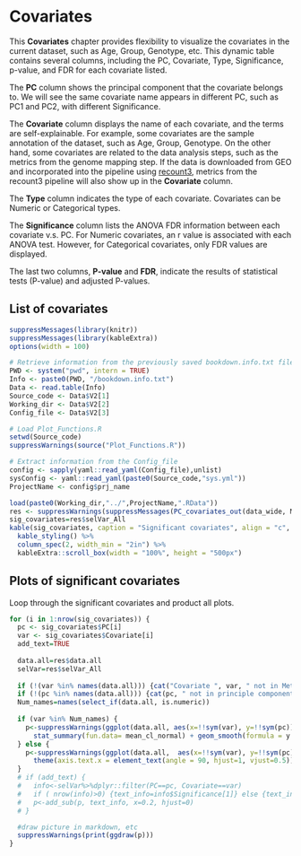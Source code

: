 # Covariates

This **Covariates** chapter provides flexibility to visualize the covariates in the current dataset, such as Age, Group, Genotype, etc. This dynamic table contains several columns, including the PC, Covariate, Type, Significance, p-value, and FDR for each covariate listed.

The **PC** column shows the principal component that the covariate belongs to. We will see the same covariate name appears in different PC, such as PC1 and PC2, with different Significance.

The **Covariate** column displays the name of each covariate, and the terms are self-explainable. For example, some covariates are the sample annotation of the dataset, such as Age, Group, Genotype. On the other hand, some covariates are related to the data analysis steps, such as the metrics from the genome mapping step. If the data is downloaded from GEO and incorporated into the pipeline using [recount3](http://rna.recount.bio/){target="_blank"}, metrics from the recount3 pipeline will also show up in the **Covariate** column.

The **Type** column indicates the type of each covariate. Covariates can be Numeric or Categorical types.

The **Significance** column lists the ANOVA FDR information between each covariate v.s. PC. For Numeric covariates, an r value is associated with each ANOVA test. However, for Categorical covariates, only FDR values are displayed.

The last two columns, **P-value** and **FDR**, indicate the results of statistical tests (P-value) and adjusted P-values.

## List of covariates

```r
suppressMessages(library(knitr))
suppressMessages(library(kableExtra))
options(width = 100)

# Retrieve information from the previously saved bookdown.info.txt file
PWD <- system("pwd", intern = TRUE)
Info <- paste0(PWD, "/bookdown.info.txt")
Data <- read.table(Info)
Source_code <- Data$V2[1]
Working_dir <- Data$V2[2]
Config_file <- Data$V2[3]

# Load Plot_Functions.R
setwd(Source_code)
suppressWarnings(source("Plot_Functions.R"))

# Extract information from the Config_file
config <- sapply(yaml::read_yaml(Config_file),unlist)
sysConfig <- yaml::read_yaml(paste0(Source_code,"sys.yml"))
ProjectName <- config$prj_name

load(paste0(Working_dir,"../",ProjectName,".RData"))
res <- suppressWarnings(suppressMessages(PC_covariates_out(data_wide, MetaData, N_col = 3)))
sig_covariates=res$selVar_All
kable(sig_covariates, caption = "Significant covariates", align = "c", booktabs = TRUE) %>% 
  kable_styling() %>%
  column_spec(2, width_min = "2in") %>% 
  kableExtra::scroll_box(width = "100%", height = "500px")

```

## Plots of significant covariates

Loop through the significant covariates and product all plots.

```r
for (i in 1:nrow(sig_covariates)) {
  pc <- sig_covariates$PC[i]
  var <- sig_covariates$Covariate[i]
  add_text=TRUE
  
  data.all=res$data.all
  selVar=res$selVar_All
  
  if (!(var %in% names(data.all))) {cat("Covariate ", var, " not in MetaData. Please check the spelling of covariate.\n", sep=""); p <- NULL}
  if (!(pc %in% names(data.all))) {cat(pc, " not in principle component scores. Please check the spelling.\n", sep=""); p <- NULL}
  Num_names=names(select_if(data.all, is.numeric))
  
  if (var %in% Num_names) {
    p<-suppressWarnings(ggplot(data.all, aes(x=!!sym(var), y=!!sym(pc)) )+geom_point()+
      stat_summary(fun.data= mean_cl_normal) + geom_smooth(formula = y ~ x, method='lm')+theme_half_open())
  } else {
    p<-suppressWarnings(ggplot(data.all,  aes(x=!!sym(var), y=!!sym(pc)) )+geom_boxplot()+geom_jitter(alpha=0.7, width=0.1)+theme_half_open() +
      theme(axis.text.x = element_text(angle = 90, hjust=1, vjust=0.5)))
  }
  # if (add_text) {
  #   info<-selVar%>%dplyr::filter(PC==pc, Covariate==var)
  #   if ( nrow(info)>0) {text_info=info$Significance[1]} else {text_info=str_c(var, " vs. ", pc, " not significant.")}
  #   p<-add_sub(p, text_info, x=0.2, hjust=0)
  # }

  #draw picture in markdown, etc
  suppressWarnings(print(ggdraw(p)))
}
```
